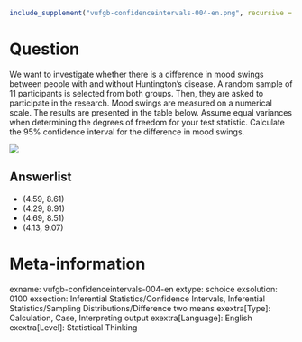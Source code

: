 ```r
include_supplement("vufgb-confidenceintervals-004-en.png", recursive = TRUE)
```

Question
========
We want to investigate whether there is a difference in mood swings between people with and without Huntington’s disease. A random sample of 11 participants is selected from both groups. Then, they are asked to participate in the research. Mood swings are measured on a numerical scale. The results are presented in the table below. Assume equal variances when determining the degrees of freedom for your test statistic. Calculate the 95% confidence interval for the difference in mood swings.  

![](vufgb-confidenceintervals-004-en.png)

Answerlist
----------
* (4.59, 8.61) 
* (4.29, 8.91) 
* (4.69, 8.51) 
* (4.13, 9.07)

Meta-information
================
exname: vufgb-confidenceintervals-004-en
extype: schoice
exsolution: 0100
exsection: Inferential Statistics/Confidence Intervals, Inferential Statistics/Sampling Distributions/Difference two means
exextra[Type]: Calculation, Case, Interpreting output
exextra[Language]: English
exextra[Level]: Statistical Thinking
